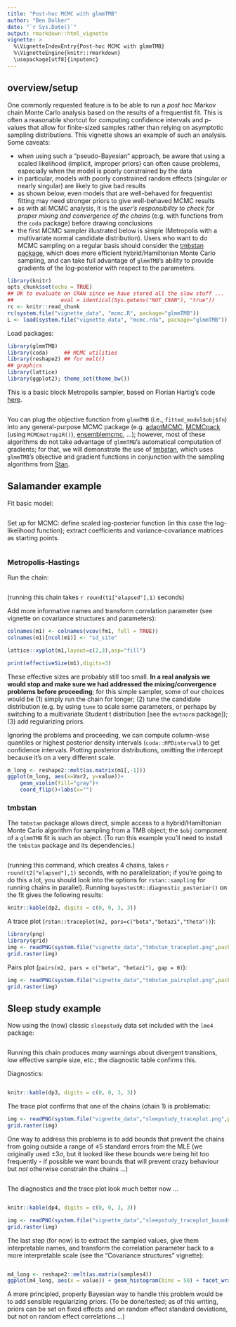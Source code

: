 ```yaml
---
title: "Post-hoc MCMC with glmmTMB"
author: "Ben Bolker"
date: "`r Sys.Date()`"
output: rmarkdown::html_vignette
vignette: >
  %\VignetteIndexEntry{Post-hoc MCMC with glmmTMB}
  %\VignetteEngine{knitr::rmarkdown}
  \usepackage[utf8]{inputenc}
---
```


## overview/setup

One commonly requested feature is to be able to run a *post hoc* Markov chain Monte Carlo analysis based on the results of a frequentist fit. This is often a reasonable shortcut for computing confidence intervals and p-values that allow for finite-sized samples rather than relying on asymptotic sampling distributions. This vignette shows an example of such an analysis. Some caveats:

- when using such a "pseudo-Bayesian" approach, be aware that using a scaled likelihood (implicit, improper priors) can often cause problems, especially when the model is poorly constrained by the data
- in particular, models with poorly constrained random effects (singular or nearly singular) are likely to give bad results
- as shown below, even models that are well-behaved for frequentist fitting may need stronger priors to give well-behaved MCMC results
- as with all MCMC analysis, it is the *user's responsibility to check for proper mixing and convergence of the chains* (e.g. with functions from the `coda` package) before drawing conclusions
- the first MCMC sampler illustrated below is simple (Metropolis with a multivariate normal candidate distribution). Users who want to do MCMC sampling on a regular basis should consider the [tmbstan package](https://CRAN.R-project.org/package=tmbstan), which does more efficient hybrid/Hamiltonian Monte Carlo sampling, and can take full advantage of `glmmTMB`'s ability to provide gradients of the log-posterior with respect to the parameters.

<!-- weird setup (code stored in inst/vignette_data/mcmc.R) is designed
     so that we can easily re-run the MCMC chains with R CMD BATCH (or whatever)
	 but also show the code here, without having two separate copies of the code.
	 Perhaps too clever?
	 -->
	 
```r
library(knitr)
opts_chunk$set(echo = TRUE)
## OK to evaluate on CRAN since we have stored all the slow stuff ...
##               eval = identical(Sys.getenv("NOT_CRAN"), "true"))
rc <- knitr::read_chunk
rc(system.file("vignette_data", "mcmc.R", package="glmmTMB"))
L <- load(system.file("vignette_data", "mcmc.rda", package="glmmTMB"))
```


Load packages:

```r
library(glmmTMB)
library(coda)     ## MCMC utilities
library(reshape2) ## for melt()
## graphics
library(lattice)
library(ggplot2); theme_set(theme_bw())
```

This is a basic block Metropolis sampler, based on Florian Hartig's code [here](https://theoreticalecology.wordpress.com/2010/09/17/metropolis-hastings-mcmc-in-r/).

```r
```

You can plug the objective function from `glmmTMB` (i.e., `fitted_model$obj$fn`) into any general-purpose MCMC package (e.g. [adaptMCMC](https://CRAN.R-project.org/package=adaptMCMC ), [MCMCpack](https://CRAN.R-project.org/package=MCMCpack) (using `MCMCmetrop1R()`), [ensemblemcmc](https://CRAN.R-project.org/package=mcmcensemble), ...); however, most of these algorithms do not take advantage of `glmmTMB`'s automatical computation of gradients; for that, we will demonstrate the use of [tmbstan](https://CRAN.R-project.org/package=tmbstan), which uses `glmmTMB`'s objective and gradient functions in conjunction with the sampling algorithms from [Stan](https://mc-stan.org/).

## Salamander example

Fit basic model:
```r
```

Set up for MCMC: define scaled log-posterior function (in this case the log-likelihood function); extract coefficients and variance-covariance matrices as starting points.
```r
```


### Metropolis-Hastings

Run the chain:

```r
```

(running this chain takes `r round(t1["elapsed"],1)` seconds)

Add more informative names and transform correlation parameter (see vignette on covariance structures and parameters):

```r
colnames(m1) <- colnames(vcov(fm1, full = TRUE))
colnames(m1)[ncol(m1)] <- "sd_site"
```

```r
lattice::xyplot(m1,layout=c(2,3),asp="fill")
```

```r
print(effectiveSize(m1),digits=3)
```

These effective sizes are probably still too small.
**In a real analysis we would stop and make sure we had addressed the mixing/convergence problems before proceeding**; for this simple sampler, some of our choices would be (1) simply run the chain for longer; (2) tune the candidate distribution (e.g. by using `tune` to scale some parameters, or perhaps by switching to a multivariate Student t distribution [see the `mvtnorm` package]); (3) add regularizing priors.

Ignoring the problems and proceeding, we can compute column-wise quantiles or highest posterior density intervals (`coda::HPDinterval`) to get confidence intervals.
Plotting posterior distributions, omitting
the intercept because it's on a very different scale.

```r
m_long <- reshape2::melt(as.matrix(m1[,-1]))
ggplot(m_long, aes(x=Var2, y=value))+
    geom_violin(fill="gray")+
    coord_flip()+labs(x="")
```

### tmbstan

The `tmbstan` package allows direct, simple access to a hybrid/Hamiltonian Monte Carlo algorithm for sampling from a TMB object; the `$obj` component of a `glmmTMB` fit is such an object. (To run this example you'll need to install the `tmbstan` package and its dependencies.)

```r
```

(running this command, which creates 4 chains, takes `r round(t2["elapsed"],1)` seconds, with no parallelization; if you're going to do this a lot, you should look into the options for `rstan::sampling` for running chains in parallel). Running `bayestestR::diagnostic_posterior()` on the fit gives the following results:

```r
knitr::kable(dp2, digits = c(0, 0, 3, 3))
```

A trace plot (`rstan::traceplot(m2, pars=c("beta","betazi","theta"))`):

```r
library(png)
library(grid)
img <- readPNG(system.file("vignette_data","tmbstan_traceplot.png",package="glmmTMB"))
grid.raster(img)
```

Pairs plot (`pairs(m2, pars = c("beta", "betazi"), gap = 0)`):

```r
img <- readPNG(system.file("vignette_data","tmbstan_pairsplot.png",package="glmmTMB"))
grid.raster(img)
```

## Sleep study example

Now using the (now) classic `sleepstudy` data set included with the `lme4` package:

```r
```

Running this chain produces *many* warnings about divergent transitions, low effective sample size, etc.; the diagnostic table confirms this.

Diagnostics:

```r
```

```r
knitr::kable(dp3, digits = c(0, 0, 3, 3))
```

The trace plot confirms that one of the chains (chain 1) is problematic:

```r
img <- readPNG(system.file("vignette_data","sleepstudy_traceplot.png",package="glmmTMB"))
grid.raster(img)
```

One way to address this problems is to add bounds that prevent the chains from going outside a 
range of $\pm 5$ standard errors from the MLE (we originally used $\pm 3 \sigma$, but it looked like these bounds were being hit too frequently - if possible we want bounds that will prevent crazy behaviour but *not* otherwise constrain the chains ...)

```r
```

The diagnostics and the trace plot look much better now ...

```r
```

```r
knitr::kable(dp4, digits = c(0, 0, 3, 3))
```

```r
img <- readPNG(system.file("vignette_data","sleepstudy_traceplot_bounds.png",package="glmmTMB"))
grid.raster(img)
```

The last step (for now) is to extract the sampled values, give them interpretable names, and transform the correlation parameter back to a more interpretable scale (see the "Covariance structures" vignette):

```r
```

```r
m4_long <- reshape2::melt(as.matrix(samples4))
ggplot(m4_long, aes(x = value)) + geom_histogram(bins = 50) + facet_wrap(~Var2, scale = "free")
```

A more principled, properly Bayesian way to handle this problem would be to add sensible regularizing priors. (To be done/tested; as of this writing, priors can be set on fixed effects and on random effect standard deviations, but not on random effect correlations ...)
